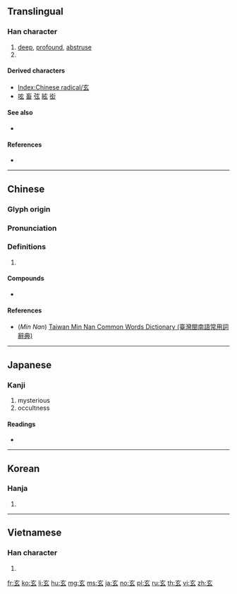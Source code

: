 ==Translingual==
{{stroke order|type=animate}}

===Han character===
{{Han char|rn=95|rad=玄|as=00|sn=5|four=00732|canj=YVI}}

# [[deep]], [[profound]], [[abstruse]]
# {{mul-kangxi radical-def}}

====Derived characters====
* [[Index:Chinese radical/玄]]
* [[呟]] [[畜]] [[弦]] [[絃]] [[衒]]

====See also====
* {{l|mul|亥}} <!-- Graphically similar -->

====References====
* {{Han ref|kx=0725.011|dkj=20814|dj=1134.080|hdz=10280.030|uh=7384|ud=29572|bh=A5C8|bd=42440}}

----

==Chinese==
{{zh-forms}}

===Glyph origin===
{{Han etyl}}

===Pronunciation===
{{zh-pron
|m=xuán
|c=jyun4
|h=pfs=hièn
|mn=hiân
|w=
|mc=y
|oc=y
|ma=|ma2=
|cat=a
}}

===Definitions===
{{zh-hanzi}}

# {{rfdef|lang=zh}}

====Compounds====
* {{zh-l|玄機}}

====References====
* (''Min Nan'') [http://twblg.dict.edu.tw/holodict_new/index.html Taiwan Min Nan Common Words Dictionary (臺灣閩南語常用詞辭典)]

----

==Japanese==

===Kanji===
{{ja-kanji|grade=c|rs=玄00}}

# mysterious
# occultness

====Readings====
* {{ja-readings|goon=[[げん]] (gen)|kanon=[[けん]] (ken)|kun=[[くろ]] (kuro)}}

----

==Korean==

===Hanja===
{{ko-hanja|hangeul=현|eumhun=|rv=hyeon|mr=hyŏn|y=hyen}}

# {{defn|lang=ko|sort=玄00}}

----

==Vietnamese==

===Han character===
{{vi-hantu|[[huyền]]|rs=玄00}}

# {{defn|lang=vi|sort=玄00}}

[[Category:CJKV radicals| ]]

[[fr:玄]]
[[ko:玄]]
[[li:玄]]
[[hu:玄]]
[[mg:玄]]
[[ms:玄]]
[[ja:玄]]
[[no:玄]]
[[pl:玄]]
[[ru:玄]]
[[th:玄]]
[[vi:玄]]
[[zh:玄]]